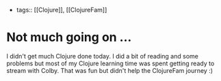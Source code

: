 
-   tags:: [[Clojure]], [[ClojureFam]]


# Not much going on ...

I didn't get much Clojure done today. I did a bit of reading and some problems but most of my Clojure learning time was spent getting ready to stream with Colby. That was fun but didn't help the ClojureFam journey :) 

